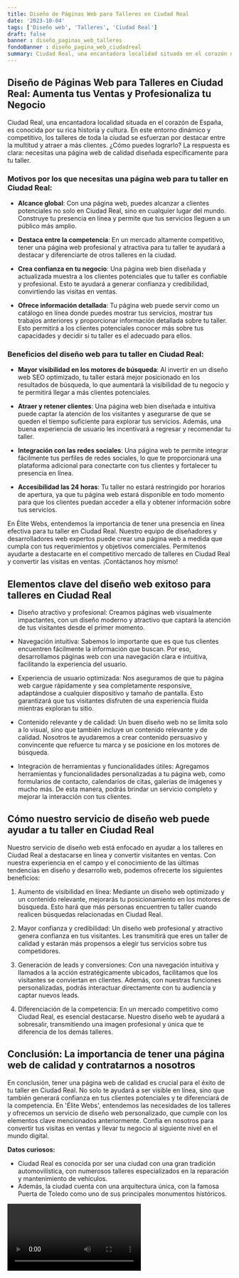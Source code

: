 ```yaml
---
title: Diseño de Páginas Web para Talleres en Ciudad Real
date: '2023-10-04'
tags: ['Diseño web', 'Talleres', 'Ciudad Real']
draft: false
banner : diseño_paginas_web_talleres
fondoBanner : diseño_pagina_web_ciudadreal
summary: Ciudad Real, una encantadora localidad situada en el corazón de España, es conocida por su rica historia y cultura. En este entorno dinámico y competitivo, los talleres de toda la ciudad se esfuerzan por destacar entre la multitud y atraer a más clientes. ¿Cómo puedes lograrlo? La respuesta es clara necesitas una página web de calidad diseñada específicamente para tu taller.
---
```


## Diseño de Páginas Web para Talleres en Ciudad Real: Aumenta tus Ventas y Profesionaliza tu Negocio

Ciudad Real, una encantadora localidad situada en el corazón de España, es conocida por su rica historia y cultura. En este entorno dinámico y competitivo, los talleres de toda la ciudad se esfuerzan por destacar entre la multitud y atraer a más clientes. ¿Cómo puedes lograrlo? La respuesta es clara: necesitas una página web de calidad diseñada específicamente para tu taller.

### Motivos por los que necesitas una página web para tu taller en Ciudad Real:

- **Alcance global**: Con una página web, puedes alcanzar a clientes potenciales no solo en Ciudad Real, sino en cualquier lugar del mundo. Construye tu presencia en línea y permite que tus servicios lleguen a un público más amplio.

- **Destaca entre la competencia**: En un mercado altamente competitivo, tener una página web profesional y atractiva para tu taller te ayudará a destacar y diferenciarte de otros talleres en la ciudad.

- **Crea confianza en tu negocio**: Una página web bien diseñada y actualizada muestra a los clientes potenciales que tu taller es confiable y profesional. Esto te ayudará a generar confianza y credibilidad, convirtiendo las visitas en ventas.

- **Ofrece información detallada**: Tu página web puede servir como un catálogo en línea donde puedes mostrar tus servicios, mostrar tus trabajos anteriores y proporcionar información detallada sobre tu taller. Esto permitirá a los clientes potenciales conocer más sobre tus capacidades y decidir si tu taller es el adecuado para ellos.

### Beneficios del diseño web para tu taller en Ciudad Real:

- **Mayor visibilidad en los motores de búsqueda**: Al invertir en un diseño web SEO optimizado, tu taller estará mejor posicionado en los resultados de búsqueda, lo que aumentará la visibilidad de tu negocio y te permitirá llegar a más clientes potenciales.

- **Atraer y retener clientes**: Una página web bien diseñada e intuitiva puede captar la atención de los visitantes y asegurarse de que se queden el tiempo suficiente para explorar tus servicios. Además, una buena experiencia de usuario les incentivará a regresar y recomendar tu taller.

- **Integración con las redes sociales**: Una página web te permite integrar fácilmente tus perfiles de redes sociales, lo que te proporcionará una plataforma adicional para conectarte con tus clientes y fortalecer tu presencia en línea.

- **Accesibilidad las 24 horas**: Tu taller no estará restringido por horarios de apertura, ya que tu página web estará disponible en todo momento para que los clientes puedan acceder a ella y obtener información sobre tus servicios.

En Élite Webs, entendemos la importancia de tener una presencia en línea efectiva para tu taller en Ciudad Real. Nuestro equipo de diseñadores y desarrolladores web expertos puede crear una página web a medida que cumpla con tus requerimientos y objetivos comerciales. Permítenos ayudarte a destacarte en el competitivo mercado de talleres en Ciudad Real y convertir las visitas en ventas. ¡Contáctanos hoy mismo!

<GifSeo />

<Cta />

## Elementos clave del diseño web exitoso para talleres en Ciudad Real

- Diseño atractivo y profesional: Creamos páginas web visualmente impactantes, con un diseño moderno y atractivo que captará la atención de tus visitantes desde el primer momento.

- Navegación intuitiva: Sabemos lo importante que es que tus clientes encuentren fácilmente la información que buscan. Por eso, desarrollamos páginas web con una navegación clara e intuitiva, facilitando la experiencia del usuario.

- Experiencia de usuario optimizada: Nos aseguramos de que tu página web cargue rápidamente y sea completamente responsive, adaptándose a cualquier dispositivo y tamaño de pantalla. Esto garantizará que tus visitantes disfruten de una experiencia fluida mientras exploran tu sitio.

- Contenido relevante y de calidad: Un buen diseño web no se limita solo a lo visual, sino que también incluye un contenido relevante y de calidad. Nosotros te ayudaremos a crear contenido persuasivo y convincente que refuerce tu marca y se posicione en los motores de búsqueda.

- Integración de herramientas y funcionalidades útiles: Agregamos herramientas y funcionalidades personalizadas a tu página web, como formularios de contacto, calendarios de citas, galerías de imágenes y mucho más. De esta manera, podrás brindar un servicio completo y mejorar la interacción con tus clientes.

## Cómo nuestro servicio de diseño web puede ayudar a tu taller en Ciudad Real

Nuestro servicio de diseño web está enfocado en ayudar a los talleres en Ciudad Real a destacarse en línea y convertir visitantes en ventas. Con nuestra experiencia en el campo y el conocimiento de las últimas tendencias en diseño y desarrollo web, podemos ofrecerte los siguientes beneficios:

1. Aumento de visibilidad en línea: Mediante un diseño web optimizado y un contenido relevante, mejorarás tu posicionamiento en los motores de búsqueda. Esto hará que más personas encuentren tu taller cuando realicen búsquedas relacionadas en Ciudad Real.

2. Mayor confianza y credibilidad: Un diseño web profesional y atractivo genera confianza en tus visitantes. Les transmitirá que eres un taller de calidad y estarán más propensos a elegir tus servicios sobre tus competidores.

3. Generación de leads y conversiones: Con una navegación intuitiva y llamados a la acción estratégicamente ubicados, facilitamos que los visitantes se conviertan en clientes. Además, con nuestras funciones personalizadas, podrás interactuar directamente con tu audiencia y captar nuevos leads.

4. Diferenciación de la competencia: En un mercado competitivo como Ciudad Real, es esencial destacarse. Nuestro diseño web te ayudará a sobresalir, transmitiendo una imagen profesional y única que te diferencia de los demás talleres.

## Conclusión: La importancia de tener una página web de calidad y contratarnos a nosotros

En conclusión, tener una página web de calidad es crucial para el éxito de tu taller en Ciudad Real. No solo te ayudará a ser visible en línea, sino que también generará confianza en tus clientes potenciales y te diferenciará de la competencia. En 'Élite Webs', entendemos las necesidades de los talleres y ofrecemos un servicio de diseño web personalizado, que cumple con los elementos clave mencionados anteriormente. Confía en nosotros para convertir tus visitas en ventas y llevar tu negocio al siguiente nivel en el mundo digital.

**Datos curiosos:**
- Ciudad Real es conocida por ser una ciudad con una gran tradición automovilística, con numerosos talleres especializados en la reparación y mantenimiento de vehículos.
- Además, la ciudad cuenta con una arquitectura única, con la famosa Puerta de Toledo como uno de sus principales monumentos históricos.

<Video />

<CtaBot job='Talleres' city='Ciudad Real'/>

<Gmaps query='Ciudad Real+españa+maps' />